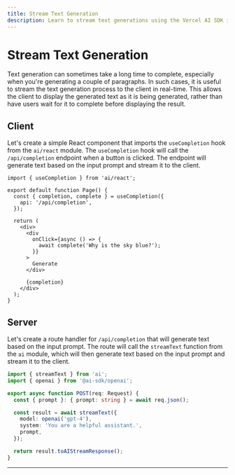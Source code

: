 ```yaml
---
title: Stream Text Generation
description: Learn to stream text generations using the Vercel AI SDK in your Next.js pages router application
---
```


# Stream Text Generation

Text generation can sometimes take a long time to complete, especially when you're generating a couple of paragraphs. In such cases, it is useful to stream the text generation process to the client in real-time. This allows the client to display the generated text as it is being generated, rather than have users wait for it to complete before displaying the result.

<Browser>
  <TextGeneration stream />
</Browser>

## Client

Let's create a simple React component that imports the `useCompletion` hook from the `ai/react` module. The `useCompletion` hook will call the `/api/completion` endpoint when a button is clicked. The endpoint will generate text based on the input prompt and stream it to the client.

```tsx filename="pages/index.tsx"
import { useCompletion } from 'ai/react';

export default function Page() {
  const { completion, complete } = useCompletion({
    api: '/api/completion',
  });

  return (
    <div>
      <div
        onClick={async () => {
          await complete('Why is the sky blue?');
        }}
      >
        Generate
      </div>

      {completion}
    </div>
  );
}
```

## Server

Let's create a route handler for `/api/completion` that will generate text based on the input prompt. The route will call the `streamText` function from the `ai` module, which will then generate text based on the input prompt and stream it to the client.

```typescript filename='app/api/completion/route.ts'
import { streamText } from 'ai';
import { openai } from '@ai-sdk/openai';

export async function POST(req: Request) {
  const { prompt }: { prompt: string } = await req.json();

  const result = await streamText({
    model: openai('gpt-4'),
    system: 'You are a helpful assistant.',
    prompt,
  });

  return result.toAIStreamResponse();
}
```

---

<GithubLink link="https://github.com/vercel/ai/blob/main/examples/next-openai-pages/pages/basics/stream-text/index.tsx" />
